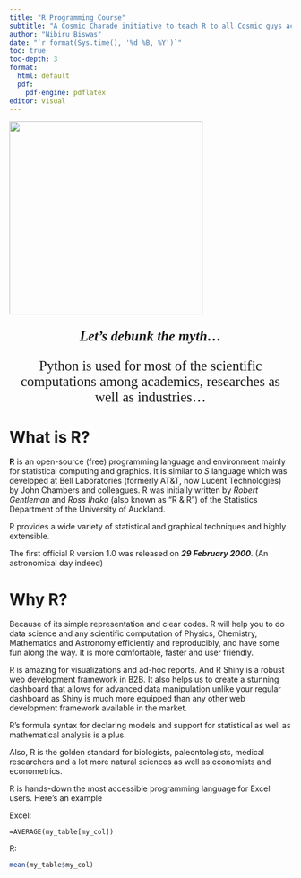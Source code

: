 ```yaml
---
title: "R Programming Course"
subtitle: "A Cosmic Charade initiative to teach R to all Cosmic guys across the globe"
author: "Nibiru Biswas"
date: "`r format(Sys.time(), '%d %B, %Y')`"
toc: true
toc-depth: 3
format:
  html: default
  pdf: 
    pdf-engine: pdflatex
editor: visual
---
```


![](Rlogo.png){fig-align="center" width="345"}

::: {style="text-align: center; font-family: georgia; font-size: 25px"}
***Let's debunk the myth...***

Python is used for most of the scientific computations among academics, researches as well as industries...
:::

# What is R?

**R** is an open-source (free) programming language and environment mainly for statistical computing and graphics. It is similar to *S* language which was developed at Bell Laboratories (formerly AT&T, now Lucent Technologies) by John Chambers and colleagues. R was initially written by *Robert Gentleman* and *Ross Ihaka* (also known as "R & R") of the Statistics Department of the University of Auckland.

R provides a wide variety of statistical and graphical techniques and highly extensible.

The first official R version 1.0 was released on ***29 February 2000***. (An astronomical day indeed)

# Why R?

Because of its simple representation and clear codes. R will help you to do data science and any scientific computation of Physics, Chemistry, Mathematics and Astronomy efficiently and reproducibly, and have some fun along the way. It is more comfortable, faster and user friendly.

R is amazing for visualizations and ad-hoc reports. And R Shiny is a robust web development framework in B2B. It also helps us to create a stunning dashboard that allows for advanced data manipulation unlike your regular dashboard as Shiny is much more equipped than any other web development framework available in the market.

R's formula syntax for declaring models and support for statistical as well as mathematical analysis is a plus.

Also, R is the golden standard for biologists, paleontologists, medical researchers and a lot more natural sciences as well as economists and econometrics.

R is hands-down the most accessible programming language for Excel users. Here's an example

Excel:

``` excel
=AVERAGE(my_table[my_col])
```

R:

``` r
mean(my_table$my_col)
```
